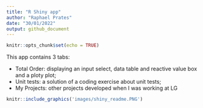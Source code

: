 ```yaml
---
title: "R Shiny app"
author: "Raphael Prates"
date: "30/01/2022"
output: github_document
---
```


```r
knitr::opts_chunk$set(echo = TRUE)
```

This app contains 3 tabs:

* Total Order: displaying an input select, data table and reactive value box and a ploty plot;
* Unit tests: a solution of a coding exercise about unit tests;
* My Projects: other projects developed when I was working at LG

```r
knitr::include_graphics('images/shiny_readme.PNG')
```

